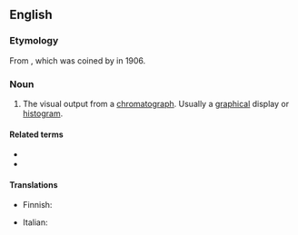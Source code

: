 ==English==

===Etymology===
From {{bor|en|de|Chromatogramm}}, which was coined by {{w|Mikhail Tsvet}} in 1906.

===Noun===
{{en-noun}}

# {{lb|en|analytical chemistry}} The visual output from a [[chromatograph]]. Usually a [[graphical]] display or [[histogram]].

====Related terms====
* {{l|en|chromatographic}}
* {{l|en|chromatography}}

====Translations====
{{trans-top|the visual output from a chromatograph}}
* Finnish: {{t|fi|kromatogrammi}}
{{trans-mid}}
* Italian: {{t|it|cromatogramma|m}}
{{trans-bottom}}